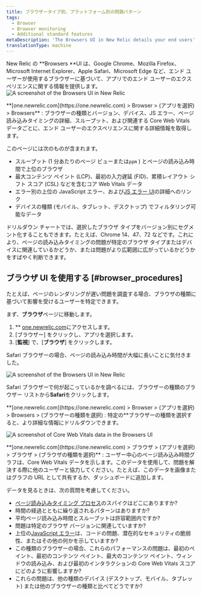 ```yaml
---
title: ブラウザータイプ別、プラットフォーム別の問題パターン
tags:
  - Browser
  - Browser monitoring
  - Additional standard features
metaDescription: 'The Browsers UI in New Relic details your end users'' experience with your app by type (Chrome, Edge, Safari, etc.) and platform (mobile, tablet, desktop).'
translationType: machine
---
```





New Relic の **Browsers **UI は、Google Chrome、Mozilla Firefox、Microsoft Internet Explorer、Apple Safari、Microsoft Edge など、エンド ユーザーが使用するブラウザーに基づいて、アプリでのエンド ユーザーのエクスペリエンスに関する情報を提供します。<img title="Browsers UI" alt="A screenshot of the Browsers UI in New Relic" src={browserBrowserOverview}/>

<figcaption>
  **[one.newrelic.com](https://one.newrelic.com) > Browser > (アプリを選択) > Browsers** : ブラウザーの種類とバージョン、デバイス、JS エラー、ページ読み込みタイミングの詳細、スループット、および関連する Core Web Vitals データごとに、エンド ユーザーのエクスペリエンスに関する詳細情報を取得します。
</figcaption>

このページには次のものが含まれます。

* スループット (1 分あたりのページ ビューまたは`ppm` ) とページの読み込み時間で上位のブラウザ
* 最大コンテンツ ペイント (LCP)、最初の入力遅延 (FID)、累積レイアウト シフト スコア (CSL) などを含むコア Web Vitals データ
* エラー別の上位の JavaScript エラー、および[JS エラー UI](/docs/browser/new-relic-browser/browser-pro-features/javascript-errors-page-detect-analyze-errors/)の詳細へのリンク
* デバイスの種類 (モバイル、タブレット、デスクトップ) でフィルタリング可能なデータ

ドリルダウン チャートでは、選択したブラウザ タイプをバージョン別にセグメント化することもできます。たとえば、Chrome 14、47、72 などです。これにより、ページの読み込みタイミングの問題が特定のブラウザ タイプまたはデバイスに関連しているかどうか、または問題がより広範囲に広がっているかどうかをすばやく判断できます。

## ブラウザ UI を使用する [#browser_procedures]

たとえば、ページのレンダリングが遅い問題を調査する場合、ブラウザの種類に基づいて影響を受けるユーザーを特定できます。

まず、**ブラウザ**ページに移動します。

1. \*\* [one.newrelic.com](https://one.newrelic.com)にアクセスします。
2. \[ブラウザー] をクリックし、アプリを選択します。
3. \[**監視**] で、\[**ブラウザ**] をクリックします。

Safari ブラウザーの場合、ページの読み込み時間が大幅に長いことに気付きました。

<img
  title="Browsers UI"
  alt="A screenshot of the Browsers UI in New Relic"
  src={browserBrowserExample}
/>

Safari ブラウザーで何が起こっているかを調べるには、ブラウザーの種類のブラウザー リストから**Safari**をクリックします。

<figcaption>
  **[one.newrelic.com](https://one.newrelic.com) > Browser > (アプリを選択) > Browsers > (ブラウザーの種類を選択) : 特定の**ブラウザーの種類を選択すると、より詳細な情報にドリルダウンできます。
</figcaption>

<img
  title="Core Web Vitals data in the Browsers UI"
  alt="A screenshot of Core Web Vitals data in the Browsers UI"
  src={browserSafariExample}
/>

<figcaption>
  **[one.newrelic.com](https://one.newrelic.com) > ブラウザ > (アプリを選択) > ブラウザ > (ブラウザの種類を選択)** : ユーザー中心のページ読み込み時間グラフは、Core Web Vitals データを示します。このデータを使用して、問題を解決する際に他のユーザーと協力してください。たとえば、このデータを画像またはグラフの URL として共有するか、ダッシュボードに追加します。
</figcaption>

データを見るときは、次の質問を考慮してください。

* [ページ読み込みタイミング プロセス](/docs/browser/new-relic-browser/page-load-timing-resources/page-load-timing-process)のスパイクはどこにありますか?
* 時間の経過とともに繰り返されるパターンはありますか?
* 平均ページ読み込み時間とスループットは許容範囲内ですか?
* 問題は特定のブラウザ バージョンに関連していますか?
* 上位の[JavaScript エラー](/docs/browser/new-relic-browser/browser-pro-features/javascript-errors-page-detect-analyze-errors/)は、コードの問題、潜在的なセキュリティの脆弱性、またはその他の何かを示していますか?
* この種類のブラウザーの場合、これらのパフォーマンスの問題は、最初のペイント、最初のコンテンツ ペイント、最大のコンテンツ ペイント、ウィンドウの読み込み、および最初のインタラクションの Core Web Vitals スコアにどのように影響しますか?
* これらの問題は、他の種類のデバイス (デスクトップ、モバイル、タブレット) または他のブラウザーの種類と比べてどうですか?
